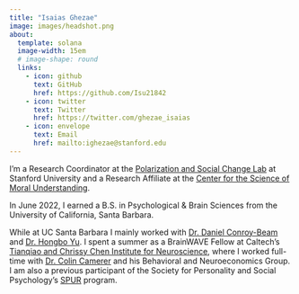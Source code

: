```yaml
---
title: "Isaias Ghezae"
image: images/headshot.png
about:
  template: solana
  image-width: 15em
  # image-shape: round
  links:
    - icon: github
      text: GitHub
      href: https://github.com/Isu21842
    - icon: twitter
      text: Twitter
      href: https://twitter.com/ghezae_isaias
    - icon: envelope
      text: Email
      href: mailto:ighezae@stanford.edu
---
```


I'm a Research Coordinator at the [Polarization and Social Change Lab](https://www.pascl.stanford.edu/) at Stanford University and a Research Affiliate at the [Center for the Science of Moral Understanding](https://www.moralunderstanding.com/).

In June 2022, I earned a B.S. in Psychological & Brain Sciences from the University of California, Santa Barbara. <!-- , where I was a [Barry Goldwater Scholar](https://goldwaterscholarship.gov/) and a [McNair Scholar](https://mcnairscholars.com/about/). -->

While at UC Santa Barbara I mainly worked with [Dr. Daniel Conroy-Beam](https://psych.ucsb.edu/people/faculty/daniel-conroy-beam) and [Dr. Hongbo Yu](https://psych.ucsb.edu/people/faculty/hongbo-yu). I spent a summer as a BrainWAVE Fellow at Caltech's [Tianqiao and Chrissy Chen Institute for Neuroscience](https://neuroscience.caltech.edu/), where I worked full-time with [Dr. Colin Camerer](https://www.hss.caltech.edu/people/colin-f-camerer) and his Behavioral and Neuroeconomics Group. I am also a previous participant of the Society for Personality and Social Psychology's [SPUR](https://spsp.org/professional-development/training-programs/social-personality-undergraduate-research-spur-program) program.
